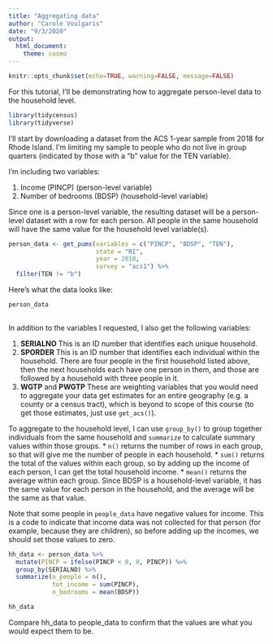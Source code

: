 ```yaml
---
title: "Aggregating data"
author: "Carole Voulgaris"
date: "9/3/2020"
output: 
  html_document:
    theme: cosmo
---
```


```r
knitr::opts_chunk$set(echo=TRUE, warning=FALSE, message=FALSE)
```

For this tutorial, I'll be demonstrating how to aggregate person-level data to the household level.

```r
library(tidycensus)
library(tidyverse)
```

I'll start by downloading a dataset from the ACS 1-year sample from 2018 for Rhode Island. I'm limiting my sample to people who do not live in group quarters (indicated by those with a "b" value for the TEN variable).

I'm including two variables:

1. Income (PINCP) (person-level variable)
2. Number of bedrooms (BDSP) (household-level variable)

Since one is a person-level variable, the resulting dataset will be a person-level dataset with a row for each person. All people in the same household will have the same value for the household level variable(s).

``` r
person_data <- get_pums(variables = c("PINCP", "BDSP", "TEN"),
                        state = "RI", 
                        year = 2018, 
                        survey = "acs1") %>%
  filter(TEN != "b")
```
Here's what the data looks like:

```r

person_data
  
```

In addition to the variables I requested, I also get the following variables:

1. **SERIALNO** This is an ID number that identifies each unique household.
2. **SPORDER** This is an ID number that identifies each individual within the household. There are four people in the first household listed above, then the next households each have one person in them, and those are followed by a household with three people in it.
3. **WGTP** and **PWGTP** These are weighting variables that you would need to aggregate your data get estimates for an entire geography (e.g. a county or a census tract), which is beyond to scope of this course (to get those estimates, just use `get_acs()`).

To aggregate to the household level, I can use `group_by()` to group together individuals from the same household and `summarize` to calculate summary values within those groups. 
* `n()` returns the number of rows in each group, so that will give me the number of people in each household.
* `sum()` returns the total of the values within each group, so by adding up the income of each person, I can get the total household income.
* `mean()` returns the average within each group. Since BDSP is a household-level variable, it has the same value for each person in the household, and the average will be the same as that value.

Note that some people in `people_data` have negative values for income. This is a code to indicate that income data was not collected for that person (for example, because they are children), so before adding up the incomes, we should set those values to zero.

```r
hh_data <- person_data %>%
  mutate(PINCP = ifelse(PINCP < 0, 0, PINCP)) %>%
  group_by(SERIALNO) %>%
  summarize(n_people = n(),
            tot_income = sum(PINCP),
            n_bedrooms = mean(BDSP))

hh_data
```

Compare hh_data to people_data to confirm that the values are what you would expect them to be.
